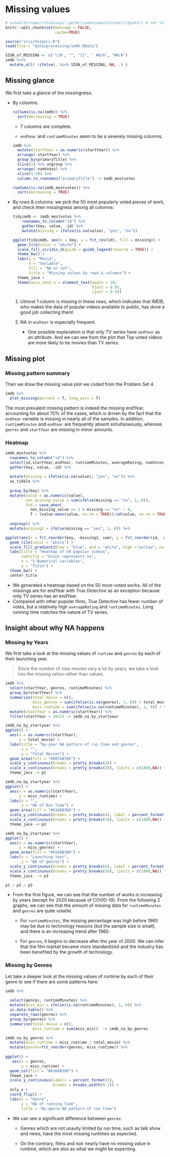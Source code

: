 # Missing values

```r
# setwd(dirname(rstudioapi::getActiveDocumentContext()$path)) # set to local directory
knitr::opts_chunk$set(message = FALSE,
                      cache=TRUE)
```

```r
source("srcs/helpers.R")
load(file = "data/processing/imdb.RData")

SIGN_of_MISSING <- c('\\N', "", "[]", "	#N/A", "#N/A")
imdb %<>%
  mutate_all( ~ifelse(. %in% SIGN_of_MISSING, NA, .) )
```



## Missing glance

We first take a glance of the missingness.

- By columns: 

  ```r
  colSums(is.na(imdb)) %>%
    sort(decreasing = TRUE)
  ```

  - 7 columns are complete.
  
  - `endYear` and `runtimeMinutes` seem to be a severely missing columns.

  ```r
  imdb %>% 
    mutate(startYear = as.numeric(startYear)) %>%
    arrange(-startYear) %>%
    group_by(primaryTitle) %>%
    slice(1) %>% ungroup %>%
    arrange(-numVotes) %>%
    slice(1:50) %>%
    column_to_rownames("primaryTitle") -> imdb_mostvotes
  ```
  
  ```r
  rowSums(is.na(imdb_mostvotes)) %>%
    sort(decreasing = TRUE) 
  ```

- By rows & columns: we pick the 50 most popularly voted pieces of work, and check their missingness among all colomns:

  ```r
  tidyimdb <- imdb_mostvotes %>% 
      rownames_to_column("id") %>% 
      gather(key, value, -id) %>% 
      mutate(missing = ifelse(is.na(value), "yes", "no"))
  
  ggplot(tidyimdb, aes(x = key, y = fct_rev(id), fill = missing)) +
    geom_tile(color = "white") + 
    scale_fill_viridis_d(guide = guide_legend(reverse = TRUE)) + 
    theme_bw() +
    labs(y = "Movie",
         x = "Variable",
         fill = "NA or not",
         title = "Missing values by rows & columns") +
    theme_jace +
    theme(axis.text.x = element_text(angle = 20,
                                     hjust = 0.95,
                                     vjust = 0.9))
  ```

    1. Utmost 1 column is missing in these rows, which indicates that IMDB, who makes the data of popular videos available to public, has done a good job collecting them!

    2. NA in `endYear` is especially frequent. 
    
        - One possible explanation is that only TV series have `endYear` as an attribute. And we can see from the plot that Top voted videos are more likely to be movies than TV series.


## Missing plot

### Missing pattern summary

Then we draw the missing value plot we coded from the Problem Set 4.

```r
imdb %>%
  plot_missing(percent = T, long_axis = T)
```

The most prevalent missing pattern is indeed the missing endYear, accounting for about 70% of the cases, which is driven by the fact that the `endYear` variable is missing in nearly all of the samples. In addition, `runtimeMinutes` and `endYear` are frequently absent simultaneously, whereas `genres` and `startYear` are missing in minor amounts.


### Heatmap

<!-- ```{r} -->
<!-- x <- missing_data.frame(imdb_mostvotes) -->
<!-- image(x) -->
<!-- ``` -->

```r

imdb_mostvotes %>% 
  rownames_to_column("id") %>% 
  select(id,startYear,endYear, runtimeMinutes, averageRating, numVotes) %>%
  gather(key, value, -id) %>% 
  
  mutate(missing = ifelse(is.na(value), "yes", "no")) %>%
  as_tibble %>%
  
  group_by(key) %>% 
  mutate(value = as.numeric(value),
         non_missing_value = sum(ifelse(missing == "no", 1, 0)),
         Std = case_when(
           non_missing_value == 1 & missing == "no" ~ 0,
           T ~ (value-mean(value, na.rm = TRUE))/sd(value, na.rm = TRUE))) %>% 
  
  ungroup() %>%
  mutate(missing2 = ifelse(missing == "yes", 1, 0)) %>%

ggplot(aes(x = fct_reorder(key, -missing2, sum), y = fct_reorder(id, -missing2, sum), fill = Std)) +
  geom_tile(color = "white") + 
  scale_fill_gradient2(low = "blue", mid = "white", high ="yellow", na.value = "black") + 
  labs(title = "Heatmap of 50 popular videos",
       subtitle = "black represents na",
       x = "5 Numerical variables",
       y = "Title") +
  theme_bw() +
  center_title 

```

- We generated a heatmap based on the 50 most-voted works. All of the missings are for endYear with *True Detective* as an exception because only TV series has an endYear. 
- Compared with other popular films, *True Detective* has fewer number of votes, but a relatively high `averageRating` and `runtimeMinutes`. Long running time matches the nature of TV series.

## Insight about why NA happens

### Missing by Years

We first take a look at the missing values of `runtime` and `genres` by each of their launching year.

> Since the number of new movies vary a lot by years, we take a look into the missing ratios rather than values.

```r
imdb %>%
  select(startYear, genres, runtimeMinutes) %>%
  group_by(startYear) %>%
  summarise(total_movie = n(),
            miss_genres = sum(ifelse(is.na(genres), 1, 0)) / total_movie,
            miss_runtime = sum(ifelse(is.na(runtimeMinutes), 1, 0)) / total_movie) %>%
  mutate(startYear = as.numeric(startYear)) %>%
  filter(startYear < 2022) -> imdb_na_by_startyear

imdb_na_by_startyear %>%
ggplot() +
  aes(x = as.numeric(startYear),
      y = total_movie) +
  labs(title = "By-year NA pattern of run time and genres",
       x = "",
       y = "Total Movies") +
  geom_area(fill = "#007a8788") +
  scale_y_continuous(breaks = pretty_breaks(4)) +
  scale_x_continuous(breaks = pretty_breaks(10), limits = c(1880,NA)) +
  theme_jace -> p1

imdb_na_by_startyear %>%
ggplot() +
  aes(x = as.numeric(startYear),
      y = miss_runtime) +
  labs(x = "",
       y = "NA of Run Time") +
  geom_area(fill = "#6166B388") +
  scale_y_continuous(breaks = pretty_breaks(4), label = percent_format()) +
  scale_x_continuous(breaks = pretty_breaks(10), limits = c(1880,NA)) +
  theme_jace -> p2

imdb_na_by_startyear %>%
ggplot() +
  aes(x = as.numeric(startYear),
      y = miss_genres) +
  geom_area(fill = "#6166B388") +
  labs(x = "Launching Year",
       y = "NA of genres") +
  scale_y_continuous(breaks = pretty_breaks(4), label = percent_format()) +
  scale_x_continuous(breaks = pretty_breaks(10), limits = c(1880,NA)) +
  theme_jace  -> p3

p1 / p2 / p3
```

- From the first figure, we can see that the number of works is increasing by years (except for 2020 because of COVID-19). From the following 2 graphs, we can see that the amount of missing data for `runtimeMinutes` and `genres` are quite volatile. 

    - For `runtimeMinutes`, the missing percentage was high before 1960 may be due to technology reasons (but the sample size is small), and there is an increasing trend after 1960. 
  
    - For `genres`, it begins to decrease after the year of 2000. We can infer that the film market became more standardized and the industry has been benefited by the growth of technology.

### Missing by Genres

Let take a deeper look at the missing values of runtime by each of their genre to see if there are some patterns here:
  
```r
imdb %>%
  
  select(genres, runtimeMinutes) %>%
  mutate(miss_min = ifelse(is.na(runtimeMinutes), 1, 0)) %>%
  as.data.table() %>%
  separate_rows(genres) %>%
  group_by(genres) %>%
  summarise(total_movie = n(),
            miss_runtime = sum(miss_min))  -> imdb_na_by_genres

imdb_na_by_genres %>%
  mutate(miss_runtime = miss_runtime / total_movie) %>%
  mutate(genres=fct_reorder(genres, miss_runtime)) %>%
  
ggplot() +
   aes(x = genres,
       y = miss_runtime) +
  geom_col(fill = "#6166B388") +
  theme_jace +
  scale_y_continuous(labels = percent_format(1), 
                     breaks = breaks_width(0.1)) +
  only_x +
  coord_flip() +
  labs(x = "Genre",
       y = "NA of running time",
       title = "By-genre NA pattern of run time")
```

- We can see a significant difference between `genres`: 

    - Genres which are not usaully limited by run time, such as talk show and news, have the most missing runtimes as expected. 
    
    - On the contrary, films and noir nearly have no missing value in runtime, which are also as what we might be expecting.
